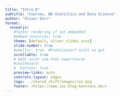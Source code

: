 ```yaml
---
title: "Intro_R"
subtitle: "Courses, BA Statistics and Data Science"
author: "Oliver Dürr"
format: 
  revealjs:
    #faster rendering if not embedded
    #embed-resources: true 
    theme: [default, oliver_slides.scss]
    slide-number: true
    #smaller: true  #Funktioniert nicht so gut 
    scrollable: true
    # Geht nicht zum html exportieren 
    #chalkboard: 
    #  buttons: true
    preview-links: auto
    controls-layout: edges
    logo: ../shared_stuff/images/ios.png
    footer: <https://www.ios.htwg-konstanz.de/>
---
```


## 

